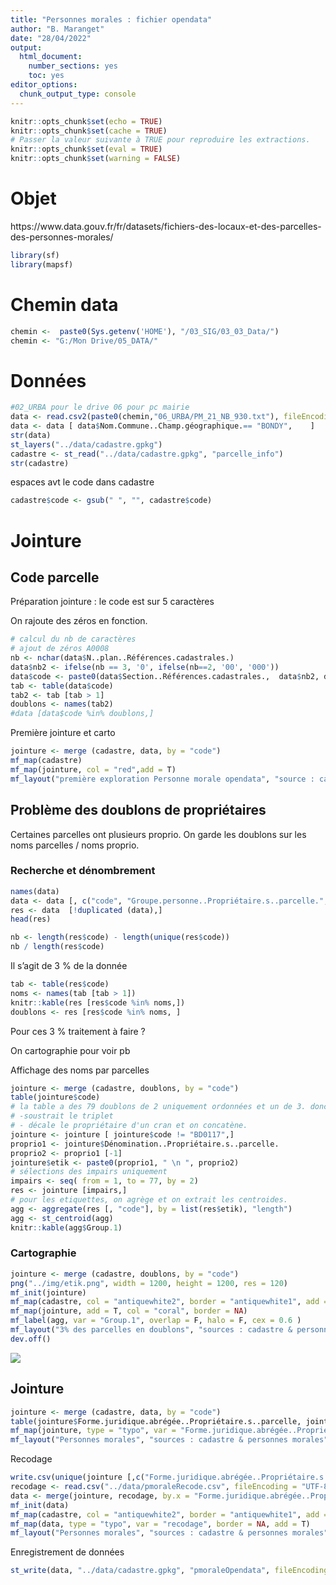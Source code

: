 ```yaml
---
title: "Personnes morales : fichier opendata"
author: "B. Maranget"
date: "28/04/2022"
output: 
  html_document: 
    number_sections: yes
    toc: yes
editor_options: 
  chunk_output_type: console
---
```



```r
knitr::opts_chunk$set(echo = TRUE)
knitr::opts_chunk$set(cache = TRUE)
# Passer la valeur suivante à TRUE pour reproduire les extractions.
knitr::opts_chunk$set(eval = TRUE)
knitr::opts_chunk$set(warning = FALSE)
```


# Objet

https://www.data.gouv.fr/fr/datasets/fichiers-des-locaux-et-des-parcelles-des-personnes-morales/


```r
library(sf)
library(mapsf)
```


# Chemin data


```r
chemin <-  paste0(Sys.getenv('HOME'), "/03_SIG/03_03_Data/")
chemin <- "G:/Mon Drive/05_DATA/"
```


# Données


```r
#02_URBA pour le drive 06 pour pc mairie
data <- read.csv2(paste0(chemin,"06_URBA/PM_21_NB_930.txt"), fileEncoding = "latin3")
data <- data [ data$Nom.Commune..Champ.géographique.== "BONDY",    ]
str(data)
st_layers("../data/cadastre.gpkg") 
cadastre <- st_read("../data/cadastre.gpkg", "parcelle_info")
str(cadastre)
```


espaces avt le code dans cadastre

```r
cadastre$code <- gsub(" ", "", cadastre$code)
```

# Jointure


## Code parcelle

Préparation jointure : le code est sur 5 caractères

On rajoute des zéros en fonction.

```r
# calcul du nb de caractères
# ajout de zéros A0008 
nb <- nchar(data$N..plan..Références.cadastrales.)
data$nb2 <- ifelse(nb == 3, '0', ifelse(nb==2, '00', '000'))
data$code <- paste0(data$Section..Références.cadastrales.,  data$nb2, data$N..plan..Références.cadastrales.)
tab <- table(data$code)
tab2 <- tab [tab > 1]
doublons <- names(tab2)
#data [data$code %in% doublons,]
```


Première jointure et carto

```r
jointure <- merge (cadastre, data, by = "code")
mf_map(cadastre)
mf_map(jointure, col = "red",add = T)
mf_layout("première exploration Personne morale opendata", "source : cadastre 2022 & personne morale 2021")
```




## Problème des doublons de propriétaires

Certaines parcelles ont plusieurs proprio. On garde les doublons sur les noms parcelles / noms proprio.

### Recherche et dénombrement

```r
names(data)
data <- data [, c("code", "Groupe.personne..Propriétaire.s..parcelle.", "Forme.juridique..Propriétaire.s..parcelle.", "Forme.juridique.abrégée..Propriétaire.s..parcelle."  ,  "Dénomination..Propriétaire.s..parcelle." )]
res <- data  [!duplicated (data),]
head(res)
```


```r
nb <- length(res$code) - length(unique(res$code))
nb / length(res$code)
```

Il s'agit de 3 % de la donnée

```r
tab <- table(res$code)
noms <- names(tab [tab > 1])
knitr::kable(res [res$code %in% noms,])
doublons <- res [res$code %in% noms, ]
```

Pour ces 3 % traitement à faire ?

On cartographie pour voir pb


Affichage des noms par parcelles


```r
jointure <- merge (cadastre, doublons, by = "code")
table(jointure$code)
# la table a des 79 doublons de 2 uniquement ordonnées et un de 3. donc on 
# -soustrait le triplet
# - décale le propriétaire d'un cran et on concatène.
jointure <- jointure [ jointure$code != "BD0117",]
proprio1 <- jointure$Dénomination..Propriétaire.s..parcelle.
proprio2 <- proprio1 [-1]
jointure$etik <- paste0(proprio1, " \n ", proprio2)
# sélections des impairs uniquement
impairs <- seq( from = 1, to = 77, by = 2)
res <- jointure [impairs,]
# pour les etiquettes, on agrège et on extrait les centroides.
agg <- aggregate(res [, "code"], by = list(res$etik), "length")
agg <- st_centroid(agg)
knitr::kable(agg$Group.1)
```


### Cartographie

```r
jointure <- merge (cadastre, doublons, by = "code")
png("../img/etik.png", width = 1200, height = 1200, res = 120)
mf_init(jointure)
mf_map(cadastre, col = "antiquewhite2", border = "antiquewhite1", add = T)
mf_map(jointure, add = T, col = "coral", border = NA)
mf_label(agg, var = "Group.1", overlap = F, halo = F, cex = 0.6 )
mf_layout("3% des parcelles en doublons", "sources : cadastre & personnes morales")
dev.off()
```

![](../img/etik.png)

## Jointure

```r
jointure <- merge (cadastre, data, by = "code")
table(jointure$Forme.juridique.abrégée..Propriétaire.s..parcelle, jointure$Groupe.personne..Propriétaire.s..parcelle.)
mf_map(jointure, type = "typo", var = "Forme.juridique.abrégée..Propriétaire.s..parcelle.")
mf_layout("Personnes morales", "sources : cadastre & personnes morales")
```


Recodage 

```r
write.csv(unique(jointure [,c("Forme.juridique.abrégée..Propriétaire.s..parcelle."), drop = T]), "../data/pmorale.csv", fileEncoding = "UTF-8")
recodage <- read.csv("../data/pmoraleRecode.csv", fileEncoding = "UTF-8")
data <- merge(jointure, recodage, by.x = "Forme.juridique.abrégée..Propriétaire.s..parcelle.", by.y = "code")
mf_init(data)
mf_map(cadastre, col = "antiquewhite2", border = "antiquewhite1", add = T)
mf_map(data, type = "typo", var = "recodage", border = NA, add = T)
mf_layout("Personnes morales", "sources : cadastre & personnes morales")
```



Enregistrement de données


```r
st_write(data, "../data/cadastre.gpkg", "pmoraleOpendata", fileEncoding = T, delete_layer = T)
```




